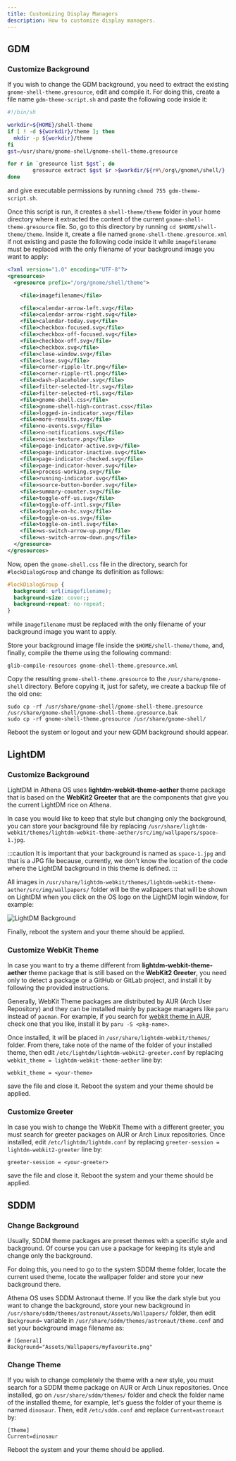 ```yaml
---
title: Customizing Display Managers
description: How to customize display managers.
---
```


## GDM

### Customize Background

If you wish to change the GDM background, you need to extract the existing `gnome-shell-theme.gresource`, edit and compile it. For doing this, create a file name `gdm-theme-script.sh` and paste the following code inside it:
```bash
#!/bin/sh

workdir=${HOME}/shell-theme
if [ ! -d ${workdir}/theme ]; then
  mkdir -p ${workdir}/theme
fi
gst=/usr/share/gnome-shell/gnome-shell-theme.gresource

for r in `gresource list $gst`; do
        gresource extract $gst $r >$workdir/${r#\/org\/gnome\/shell/}
done
```
and give executable permissions by running `chmod 755 gdm-theme-script.sh`.

Once this script is run, it creates a `shell-theme/theme` folder in your home directory where it extracted the content of the current `gnome-shell-theme.gresource` file. So, go to this directory by running `cd $HOME/shell-theme/theme`. Inside it, create a file named `gnome-shell-theme.gresource.xml` if not existing and paste the following code inside it while `imagefilename` must be replaced with the only filename of your background image you want to apply:
```xml
<?xml version="1.0" encoding="UTF-8"?>
<gresources>
  <gresource prefix="/org/gnome/shell/theme">

    <file>imagefilename</file>

    <file>calendar-arrow-left.svg</file>
    <file>calendar-arrow-right.svg</file>
    <file>calendar-today.svg</file>
    <file>checkbox-focused.svg</file>
    <file>checkbox-off-focused.svg</file>
    <file>checkbox-off.svg</file>
    <file>checkbox.svg</file>
    <file>close-window.svg</file>
    <file>close.svg</file>
    <file>corner-ripple-ltr.png</file>
    <file>corner-ripple-rtl.png</file>
    <file>dash-placeholder.svg</file>
    <file>filter-selected-ltr.svg</file>
    <file>filter-selected-rtl.svg</file>
    <file>gnome-shell.css</file>
    <file>gnome-shell-high-contrast.css</file>
    <file>logged-in-indicator.svg</file>
    <file>more-results.svg</file>
    <file>no-events.svg</file>
    <file>no-notifications.svg</file>
    <file>noise-texture.png</file>
    <file>page-indicator-active.svg</file>
    <file>page-indicator-inactive.svg</file>
    <file>page-indicator-checked.svg</file>
    <file>page-indicator-hover.svg</file>
    <file>process-working.svg</file>
    <file>running-indicator.svg</file>
    <file>source-button-border.svg</file>
    <file>summary-counter.svg</file>
    <file>toggle-off-us.svg</file>
    <file>toggle-off-intl.svg</file>
    <file>toggle-on-hc.svg</file>
    <file>toggle-on-us.svg</file>
    <file>toggle-on-intl.svg</file>
    <file>ws-switch-arrow-up.png</file>
    <file>ws-switch-arrow-down.png</file>
  </gresource>
</gresources>
```
Now, open the `gnome-shell.css` file in the directory, search for `#lockDialogGroup` and change its definition as follows:
```css
#lockDialogGroup {
  background: url(imagefilename);
  background-size: cover;;
  background-repeat: no-repeat;
}
```
while `imagefilename` must be replaced with the only filename of your background image you want to apply.

Store your background image file inside the `$HOME/shell-theme/theme`, and, finally, compile the theme using the following command:
```
glib-compile-resources gnome-shell-theme.gresource.xml
```
Copy the resulting `gnome-shell-theme.gresource` to the `/usr/share/gnome-shell` directory. Before copying it, just for safety, we create a backup file of the old one:
```
sudo cp -rf /usr/share/gnome-shell/gnome-shell-theme.gresource /usr/share/gnome-shell/gnome-shell-theme.gresource.bak
sudo cp -rf gnome-shell-theme.gresource /usr/share/gnome-shell/
```
Reboot the system or logout and your new GDM background should appear.

## LightDM

### Customize Background

LightDM in Athena OS uses **lightdm-webkit-theme-aether** theme package that is based on the **WebKit2 Greeter** that are the components that give you the current LightDM rice on Athena.

In case you would like to keep that style but changing only the background, you can store your background file by replacing `/usr/share/lightdm-webkit/themes/lightdm-webkit-theme-aether/src/img/wallpapers/space-1.jpg`.

:::caution
It is important that your background is named as `space-1.jpg` and that is a JPG file because, currently, we don't know the location of the code where the LightDM background in this theme is defined.
:::

All images in `/usr/share/lightdm-webkit/themes/lightdm-webkit-theme-aether/src/img/wallpapers/` folder will be the wallpapers that will be shown on LightDM when you click on the OS logo on the LightDM login window, for example:

![LightDM Background](@assets/lightdm-penguin-background.png)

Finally, reboot the system and your theme should be applied.

### Customize WebKit Theme

In case you want to try a theme different from **lightdm-webkit-theme-aether** theme package that is still based on the **WebKit2 Greeter**, you need only to detect a package or a GitHub or GitLab project, and install it by following the provided instructions.

Generally, WebKit Theme packages are distributed by AUR (Arch User Repository) and they can be installed mainly by package managers like `paru` instead of `pacman`. For example, if you search for [webkit theme in AUR]([package](https://aur.archlinux.org/packages?O=0&SeB=nd&K=webkit+theme&outdated=&SB=p&SO=d&PP=50&submit=Go)), check one that you like, install it by `paru -S <pkg-name>`.

Once installed, it will be placed in `/usr/share/lightdm-webkit/themes/` folder. From there, take note of the name of the folder of your installed theme, then edit `/etc/lightdm/lightdm-webkit2-greeter.conf` by replacing `webkit_theme = lightdm-webkit-theme-aether` line by:
```
webkit_theme = <your-theme>
```
save the file and close it. Reboot the system and your theme should be applied.

### Customize Greeter

In case you wish to change the WebKit Theme with a different greeter, you must search for greeter packages on AUR or Arch Linux repositories. Once installed, edit `/etc/lightdm/lightdm.conf` by replacing `greeter-session = lightdm-webkit2-greeter` line by:
```
greeter-session = <your-greeter>
```
save the file and close it. Reboot the system and your theme should be applied.

## SDDM

### Change Background

Usually, SDDM theme packages are preset themes with a specific style and background. Of course you can use a package for keeping its style and change only the background.

For doing this, you need to go to the system SDDM theme folder, locate the current used theme, locate the wallpaper folder and store your new background there.

Athena OS uses SDDM Astronaut theme. If you like the dark style but you want to change the background, store your new background in `/usr/share/sddm/themes/astronaut/Assets/Wallpapers/` folder, then edit `Background=` variable in `/usr/share/sddm/themes/astronaut/theme.conf` and set your background image filename as:
```
# [General]
Background="Assets/Wallpapers/myfavourite.png"
```

### Change Theme

If you wish to change completely the theme with a new style, you must search for a SDDM theme package on AUR or Arch Linux repositories. Once installed, go on `/usr/share/sddm/themes/` folder and check the folder name of the installed theme, for example, let's guess the folder of your theme is named `dinosaur`. Then, edit `/etc/sddm.conf` and replace `Current=astronaut` by:
```
[Theme]
Current=dinosaur
```
Reboot the system and your theme should be applied.